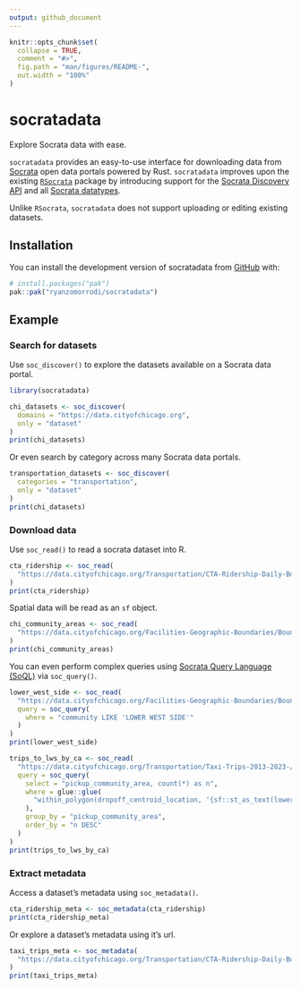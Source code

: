 ```yaml
---
output: github_document
---
```


<!-- README.md is generated from README.Rmd. Please edit that file -->

```r
knitr::opts_chunk$set(
  collapse = TRUE,
  comment = "#>",
  fig.path = "man/figures/README-",
  out.width = "100%"
)
```

# socratadata

<!-- badges: start -->
<!-- badges: end -->

Explore Socrata data with ease.

`socratadata` provides an easy-to-use interface for downloading data from [Socrata](https://dev.socrata.com/) open data portals powered by Rust. `socratadata` improves upon the existing [`RSocrata`](https://dev.socrata.com/connectors/rsocrata) package by introducing support for the [Socrata Discovery API](https://dev.socrata.com/docs/other/discovery#?route=overview) and all [Socrata datatypes](https://dev.socrata.com/docs/datatypes/).

Unlike `RSocrata`, `socratadata` does not support uploading or editing existing datasets.

## Installation

You can install the development version of socratadata from [GitHub](https://github.com/) with:

``` r
# install.packages("pak")
pak::pak("ryanzomorrodi/socratadata")
```

## Example

### Search for datasets

Use `soc_discover()` to explore the datasets available on a Socrata data portal.

```r
library(socratadata)

chi_datasets <- soc_discover(
  domains = "https://data.cityofchicago.org",
  only = "dataset"
)
print(chi_datasets)
```

Or even search by category across many Socrata data portals.

```r
transportation_datasets <- soc_discover(
  categories = "transportation",
  only = "dataset"
)
print(chi_datasets)
```

### Download data

Use `soc_read()` to read a socrata dataset into R.
```r
cta_ridership <- soc_read(
  "https://data.cityofchicago.org/Transportation/CTA-Ridership-Daily-Boarding-Totals/6iiy-9s97/about_data"
)
print(cta_ridership)
```

Spatial data will be read as an `sf` object.
```r
chi_community_areas <- soc_read(
  "https://data.cityofchicago.org/Facilities-Geographic-Boundaries/Boundaries-Community-Areas/igwz-8jzy/about_data"
)
print(chi_community_areas)
```

You can even perform complex queries using [Socrata Query Language (SoQL)](https://dev.socrata.com/docs/queries/) via `soc_query()`.
```r
lower_west_side <- soc_read(
  "https://data.cityofchicago.org/Facilities-Geographic-Boundaries/Boundaries-Community-Areas/igwz-8jzy/about_data",
  query = soc_query(
    where = "community LIKE 'LOWER WEST SIDE'"
  )
)
print(lower_west_side)

trips_to_lws_by_ca <- soc_read(
  "https://data.cityofchicago.org/Transportation/Taxi-Trips-2013-2023-/wrvz-psew/about_data",
  query = soc_query(
    select = "pickup_community_area, count(*) as n",
    where = glue::glue(
      "within_polygon(dropoff_centroid_location, '{sf::st_as_text(lower_west_side$the_geom)}')"
    ),
    group_by = "pickup_community_area",
    order_by = "n DESC"
  )
)
print(trips_to_lws_by_ca)
```

### Extract metadata

Access a dataset's metadata using `soc_metadata()`.
```r
cta_ridership_meta <- soc_metadata(cta_ridership)
print(cta_ridership_meta)
```

Or explore a dataset's metadata using it's url.
```r
taxi_trips_meta <- soc_metadata(
  "https://data.cityofchicago.org/Transportation/CTA-Ridership-Daily-Boarding-Totals/6iiy-9s97/about_data"
)
print(taxi_trips_meta)
```
